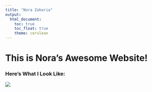 ```yaml
---
title: "Nora Zakaria"
output: 
  html_document:
    toc: true
    toc_float: true
    theme: cerulean
---
```


# This is Nora's Awesome Website!

### Here's What I Look Like:
![](images/Nora.jpg)